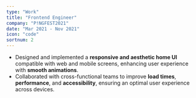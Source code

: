 ```yaml
---
type: "Work"
title: "Frontend Engineer"
company: "P!NGFEST2021"
date: "Mar 2021 - Nov 2021"
icon: "code"
sortnum: 2
---
```


- Designed and implemented a **responsive and aesthetic home UI** compatible with web and mobile screens, enhancing user experience with **smooth animations**.
- Collaborated with cross-functional teams to improve **load times**, **performance**, and **accessibility**, ensuring an optimal user experience across devices.
